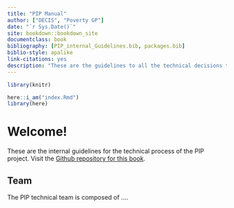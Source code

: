 ```yaml
---
title: "PIP Manual"
author: ["DECIS", "Poverty GP"]
date: "`r Sys.Date()`"
site: bookdown::bookdown_site
documentclass: book
bibliography: [PIP_internal_Guidelines.bib, packages.bib]
biblio-style: apalike
link-citations: yes
description: "These are the guidelines to all the technical decisions taken during the creation of packges for the PIP workflow."
---
```


```r
library(knitr)

here::i_am("index.Rmd")
library(here)
```


# Welcome! {.unnumbered}

These are the internal guidelines for the technical process of the PIP project. Visit the [Github repository for this book](https://github.com/PIP-Technical-Team/PIPmanual). 

## Team {-}

The PIP technical team is composed of .... 
